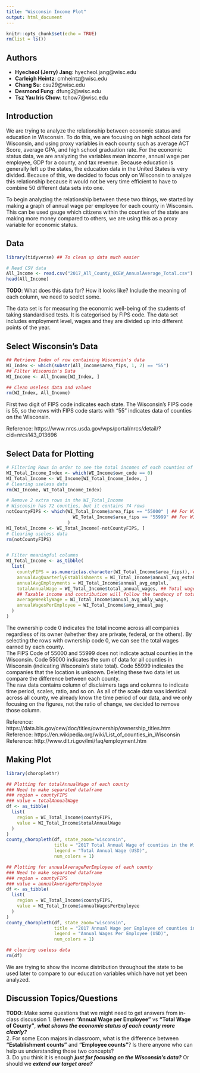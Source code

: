 ```yaml
---
title: "Wisconsin Income Plot"
output: html_document
---
```


```r
knitr::opts_chunk$set(echo = TRUE)
rm(list = ls())
```

## Authors

- **Hyecheol (Jerry) Jang**: hyecheol.jang@wisc.edu
- **Carleigh Heintz**: cmheintz@wisc.edu
- **Chang Su**: csu29@wisc.edu
- **Desmond Fung**: dfung2@wisc.edu
- **Tsz Yau Iris Chow**: tchow7@wisc.edu


## Introduction

We are trying to analyze the relationship between economic status and education in Wisconsin. To do this, we are focusing on high school data for Wisconsin, and using proxy variables in each county such as average ACT Score, average GPA, and high school graduation rate. For the economic status data, we are analyzing the variables mean income, annual wage per employee, GDP for a county, and tax revenue. Because education is generally left up the states, the education data in the United States is very divided. Because of this, we decided to focus only on Wisconsin to analyze this relationship because it would not be very time efficient to have to combine 50 different data sets into one.  

To begin analyzing the relationship between these two things, we started by making a graph of annual wage per employee for each county in Wisconsin. This can be used gauge which citizens within the counties of the state are making more money compared to others, we are using this as a proxy variable for economic status.  


## Data

```r

library(tidyverse) ## To clean up data much easier

# Read CSV data
All_Income <- read.csv("2017_All_County_QCEW_AnnualAverage_Total.csv")
head(All_Income)

```

**TODO**: What does this data for? How it looks like? Include the meaning of each column, we need to seelct some.

The data set is for measuring the economic well-being of the students of taking standardised tests. It is categorised by FIPS code. The data set includes employment level, wages and they are divided up into different points of the year.

## Select Wisconsin's Data

```r

## Retrieve Index of row containing Wisconsin's data
WI_Index <- which(substr(All_Income$area_fips, 1, 2) == "55")
## Filter Wisconsin's Data
WI_Income <- All_Income[WI_Index, ]

## Clean useless data and values
rm(WI_Index, All_Income)

```

First two digit of FIPS code indicates each state. The Wisconsin's FIPS code is 55, so the rows with FIPS code starts with "55" indicates data of counties on the Wisconsin.  

Reference: https://www.nrcs.usda.gov/wps/portal/nrcs/detail/?cid=nrcs143_013696  


## Select Data for Plotting

```r

# Filtering Rows in order to see the total incomes of each counties of Wisconsin
WI_Total_Income_Index <- which(WI_Income$own_code == 0)
WI_Total_Income <- WI_Income[WI_Total_Income_Index, ]
# Clearing useless data
rm(WI_Income, WI_Total_Income_Index)

# Remove 2 extra rows in the WI_Total_Income
# Wisconsin has 72 counties, but it contains 74 rows
notCountyFIPS <- which(WI_Total_Income$area_fips == "55000" | ## For WI cummulated
                         WI_Total_Income$area_fips == "55999" ## For WI Unknowns
                       )
WI_Total_Income <- WI_Total_Income[-notCountyFIPS, ]
# Clearing useless data
rm(notCountyFIPS)


# Filter meaningful columns
WI_Total_Income <- as_tibble(
  list(
    countyFIPS = as.numeric(as.character(WI_Total_Income$area_fips)), ## FIPS code to indicate each county
    annualAvgQuarterlyEstablishments = WI_Total_Income$annual_avg_estabs,
    annualAvgEmployments = WI_Total_Income$annual_avg_emplvl,
    totalAnnualWage = WI_Total_Income$total_annual_wages, ## Total wages (Income)
    ## Taxable income and contribution will follow the tendency of total annual wages
    averageWeeklyWage = WI_Total_Income$annual_avg_wkly_wage,
    annualWagesPerEmployee = WI_Total_Income$avg_annual_pay
  )
)

```

The ownership code 0 indicates the total income across all companies regardless of its owner (whether they are private, federal, or the others). By selecting the rows with ownership code 0, we can see the total wages earned by each county.  
The FIPS Code of 55000 and 55999 does not indicate actual counties in the Wisconsin. Code 55000 indicates the sum of data for all counties in Wisconsin (indicating Wisconsin's state total). Code 55999 indicates the companies that the location is unknown. Deleting these two data let us compare the difference between each county.  
The raw data contains column of disclaimers tags and columns to indicate time period, scales, ratio, and so on. As all of the scale data was identical across all county, we already know the time period of our data, and we only focusing on the figures, not the ratio of change, we decided to remove those column.  

Reference: https://data.bls.gov/cew/doc/titles/ownership/ownership_titles.htm  
Reference: https://en.wikipedia.org/wiki/List_of_counties_in_Wisconsin  
Reference: http://www.dlt.ri.gov/lmi/faq/employment.htm  


## Making Plot

```r

library(choroplethr)

## Plotting for totalAnnualWage of each county
### Need to make separated dataframe
### region = countyFIPS
### value = totalAnnualWage
df <- as_tibble(
  list(
    region = WI_Total_Income$countyFIPS,
    value = WI_Total_Income$totalAnnualWage
  )
)
county_choropleth(df, state_zoom="wisconsin",
                  title = "2017 Total Annual Wage of counties in the Wisconsin",
                  legend = "Total Annual Wage (USD)",
                  num_colors = 1)

## Plotting for annualAveragePerEmployee of each county
### Need to make separated dataframe
### region = countyFIPS
### value = annualAveragePerEmployee
df <- as_tibble(
  list(
    region = WI_Total_Income$countyFIPS,
    value = WI_Total_Income$annualWagesPerEmployee
  )
)
county_choropleth(df, state_zoom="wisconsin",
                  title = "2017 Annual Wage per Employee of counties in the Wisconsin",
                  legend = "Annual Wages Per Employee (USD)",
                  num_colors = 1)

## clearing useless data
rm(df)

```

We are trying to show the income distribution throughout the state to be used later to compare to our education variables which have not yet been analyzed.  


## Discussion Topics/Questions

**TODO**: Make some questions that we might need to get answers from in-class discussion
1. Between **"Annual Wage per Employee"** vs **"Total Wage of County"**, ***what shows the economic status of each county more clearly?***  
2. For some Econ majors in classroom, what is the difference between **"Establishment counts"** and **"Employee counts"**? Is there anyone who can help us understanding those two concepts?   
3. Do you think it is enough ***just for focusing on the Wisconsin's data?*** Or should we ***extend our target area?***   